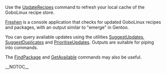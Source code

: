 {{ToC}}

Use the [[UpdateRecipes]] command to refresh your local cache of the GoboLinux recipe store.

[[Freshen]] is a console application that checks for updated GoboLinux recipes and packages, with an output similar to "emerge" in Gentoo.

You can query available updates using the utilities [[SuggestUpdates]], [[SuggestDuplicates]] and [[PrioritiseUpdates]]. Outputs are suitable for piping into commands.

The [[FindPackage]] and [[GetAvailable]] commands may also be useful. 

__NOTOC__

